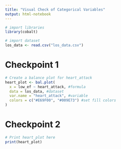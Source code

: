 ```yaml
---
title: "Visual Check of Categorical Variables"
output: html-notebook
---
```


```r
# import libraries
library(cobalt)

# import dataset
los_data <- read.csv("los_data.csv")
```

# Checkpoint 1
```r
# Create a balance plot for heart_attack
heart_plot <- bal.plot(
  x = low_ef ~ heart_attack, #formula
  data = los_data, #dataset
  var.name = "heart_attack", #variable 
  colors = c("#E69F00", "#009E73") #set fill colors 
)
```

# Checkpoint 2
```r
# Print heart_plot here
print(heart_plot)
```